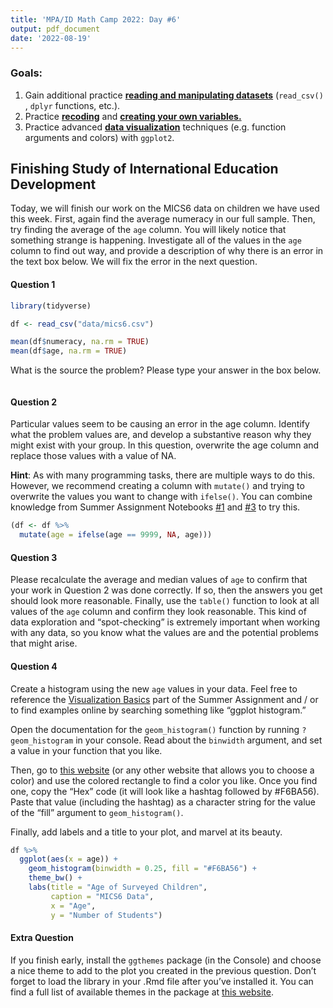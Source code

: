 ```yaml
---
title: 'MPA/ID Math Camp 2022: Day #6'
output: pdf_document
date: '2022-08-19'
---
```


### Goals:

1.  Gain additional practice [**reading and manipulating datasets**]{.underline} (`read_csv()` , `dplyr` functions, etc.).
2.  Practice [**recoding**]{.underline} and [**creating your own variables.**]{.underline}
3.  Practice advanced [**data visualization**]{.underline} techniques (e.g. function arguments and colors) with `ggplot2`.

## Finishing Study of International Education Development

Today, we will finish our work on the MICS6 data on children we have used this week. First, again find the average numeracy in our full sample. Then, try finding the average of the `age` column. You will likely notice that something strange is happening. Investigate all of the values in the `age` column to find out way, and provide a description of why there is an error in the text box below. We will fix the error in the next question.

#### Question 1

```r
library(tidyverse)

df <- read_csv("data/mics6.csv")

mean(df$numeracy, na.rm = TRUE)
mean(df$age, na.rm = TRUE)
```

What is the source the problem? Please type your answer in the box below.

```text
 
```

#### Question 2

Particular values seem to be causing an error in the age column. Identify what the problem values are, and develop a substantive reason why they might exist with your group. In this question, overwrite the age column and replace those values with a value of NA.

**Hint**: As with many programming tasks, there are multiple ways to do this. However, we recommend creating a column with `mutate()` and trying to overwrite the values you want to change with `ifelse()`. You can combine knowledge from Summer Assignment Notebooks [#1](https://colab.research.google.com/drive/1dRHlpzfIqyXJd6veU_IMHG7Y93R9DMDb?authuser=1) and [#3](https://colab.research.google.com/drive/11PqVncdckruVj7XOIuhnogMbGtR9jhej?authuser=1#scrollTo=Csp-4ySOrQJP) to try this.

```r
(df <- df %>% 
  mutate(age = ifelse(age == 9999, NA, age)))
```

#### Question 3

Please recalculate the average and median values of `age` to confirm that your work in Question 2 was done correctly. If so, then the answers you get should look more reasonable. Finally, use the `table()` function to look at all values of the `age` column and confirm they look reasonable. This kind of data exploration and "spot-checking" is extremely important when working with any data, so you know what the values are and the potential problems that might arise.

#### Question 4

Create a histogram using the new `age` values in your data. Feel free to reference the [Visualization Basics](https://rstudio.cloud/learn/primers/3) part of the Summer Assignment and / or to find examples online by searching something like "ggplot histogram."

Open the documentation for the `geom_histogram()` function by running `?geom_histogram` in your console. Read about the `binwidth` argument, and set a value in your function that you like.

Then, go to [this website](https://htmlcolorcodes.com/) (or any other website that allows you to choose a color) and use the colored rectangle to find a color you like. Once you find one, copy the "Hex" code (it will look like a hashtag followed by #F6BA56). Paste that value (including the hashtag) as a character string for the value of the "fill" argument to `geom_histogram()`.

Finally, add labels and a title to your plot, and marvel at its beauty.

```r
df %>% 
  ggplot(aes(x = age)) + 
    geom_histogram(binwidth = 0.25, fill = "#F6BA56") + 
    theme_bw() + 
    labs(title = "Age of Surveyed Children",
         caption = "MICS6 Data",
         x = "Age",
         y = "Number of Students")
```

#### Extra Question

If you finish early, install the `ggthemes` package (in the Console) and choose a nice theme to add to the plot you created in the previous question. Don't forget to load the library in your .Rmd file after you've installed it. You can find a full list of available themes in the package at [this website](https://yutannihilation.github.io/allYourFigureAreBelongToUs/ggthemes/).

```r

```

